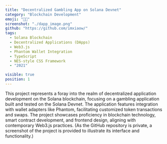 ```yaml
---
title: "Decentralized Gambling App on Solana Devnet"
category: "Blockchain Development"
emoji: "👨‍💼"
screenshot: "./dapp_image.png"
github: "https://github.com/imxiaow/"
tags:
  - Solana Blockchain
  - Decentralized Applications (DApps)
  - Web3.js
  - Phantom Wallet Integration
  - TypeScript
  - NES-style CSS Framework
  - "2021"

visible: true
position: 1
---
```


This project represents a foray into the realm of decentralized application development on the Solana blockchain, focusing on a gambling application built and tested on the Solana Devnet. The application features integration with wallet adapters like Phantom, facilitating customized token transactions and swaps. The project showcases proficiency in blockchain technology, smart contract development, and frontend design, aligning with contemporary Web3.js practices. (As the GitHub repository is private, a screenshot of the project is provided to illustrate its interface and functionality.)
